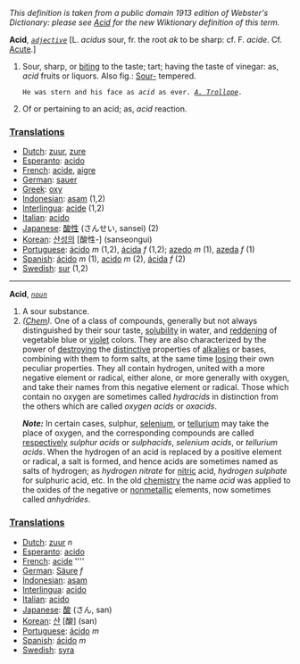 ''This definition is taken from a public domain 1913 edition of Webster's Dictionary: please see [[Acid]] for the new Wiktionary definition of this term.''

'''Acid''', ''<code>[[adjective (part of speech)|adjective]]</code>'' [L. ''acidus'' sour, fr. the root ''ak'' to be sharp: cf. F. ''acide''. Cf. [[Acute]].]

<ol>
<li>Sour, sharp, or [[biting]] to the taste; tart; having the taste of vinegar: as, ''acid'' fruits or liquors. Also fig.: [[Sour-]] tempered.

<code>He was stern and his face as ''acid'' as ever. ''[[A. Trollope (source)|A. Trollope]].''</code>

<li> Of or pertaining to an acid; as, ''acid'' reaction.
</ol>

===[[Translations]]===
*[[Dutch]]: [[zuur]], [[zure]]
*[[Esperanto]]: [[acido]]
*[[French]]: [[acide]], [[aigre]]
*[[German]]: [[sauer]]
*[[Greek]]: [[oxy]]
*[[Indonesian]]: [[asam]] (1,2)
*[[Interlingua]]: [[acide]] (1,2)
*[[Italian]]: [[acido]]
*[[Japanese]]: [[酸性]] (さんせい, sansei) (2)
*[[Korean]]: [[산성의]] [酸性-] (sanseongui)
*[[Portuguese]]: [[ácido]] ''m'' (1,2), [[ácida]] ''f'' (1,2); [[azedo]] ''m'' (1), [[azeda]] ''f'' (1)
*[[Spanish]]: [[ácido]] ''m'' (1), [[acido]] ''m'' (2), [[ácida]] ''f'' (2)
*[[Swedish]]: [[sur]] (1,2)

-----
'''Acid''', ''<code>[[noun (part of speech)|noun]]</code>''

<ol>
<li>A sour substance.

<li> ''([[Chem (subject)|Chem]]).'' One of a class of compounds, generally but not always distinguished by their sour taste, [[solubility]] in water, and [[reddening]] of vegetable blue or [[violet]] colors. They are also characterized by the power of [[destroying]] the [[distinctive]] properties of [[alkalies]] or bases, combining with them to form salts, at the same time [[losing]] their own peculiar properties. They all contain hydrogen, united with a more negative element or radical, either alone, or more generally with oxygen, and take their names from this negative element or radical. Those which contain no oxygen are sometimes called ''hydracids'' in distinction from the others which are called ''oxygen acids'' or ''oxacids''.

'''''Note:''''' In certain cases, sulphur, [[selenium]], or [[tellurium]] may take the place of oxygen, and the corresponding compounds are called [[respectively]] ''sulphur acids'' or ''sulphacids'', ''selenium acids'', or ''tellurium acids''. When the hydrogen of an acid is replaced by a positive element or radical, a salt is formed, and hence acids are sometimes named as salts of hydrogen; as ''hydrogen nitrate'' for [[nitric]] acid, ''hydrogen sulphate'' for sulphuric acid, etc. In the old [[chemistry]] the name ''acid'' was applied to the oxides of the negative or [[nonmetallic]] elements, now sometimes called ''anhydrides''.
</ol>

===[[Translations]]===
*[[Dutch]]: [[zuur]] ''n''
*[[Esperanto]]: [[acido]]
*[[French]]: [[acide]] ''''
*[[German]]: [[Säure]] ''f''
*[[Indonesian]]: [[asam]]
*[[Interlingua]]: [[acido]]
*[[Italian]]: [[acido]]
*[[Japanese]]: [[酸]] (さん, san)
*[[Korean]]: [[산]] [酸] (san)
*[[Portuguese]]: [[ácido]] ''m''
*[[Spanish]]: [[ácido]] ''m''
*[[Swedish]]: [[syra]]
